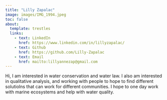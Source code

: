 ```yaml
---
title: "Lilly Zapalac"
image: images/IMG_1994.jpeg
toc: false
about: 
  template: trestles
  links: 
    - text: LinkedIn
      href: https://www.linkedin.com/in/lillyzapalac/
    - text: Github
      href: https://github.com/Lilly-Zapalac
    - text: Email
      href: mailto:lillyannezap@gmail.com
---
```


Hi, I am interested in water conservation and water law. I also am interested in qualitative analysis, and working with people to hope to find different solutiolns that can work for different communities. I hope to one day work with marine ecosystems and help with water quality.

\

## 
